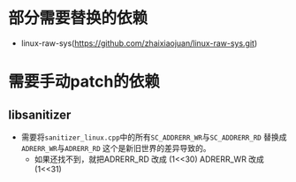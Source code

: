 # 部分需要替换的依赖

*  linux-raw-sys(https://github.com/zhaixiaojuan/linux-raw-sys.git)

# 需要手动patch的依赖

## libsanitizer
*   需要将`sanitizer_linux.cpp`中的所有`SC_ADDRERR_WR`与`SC_ADDRERR_RD` 替换成 `ADRERR_WR`与`ADRERR_RD` 这个是新旧世界的差异导致的。
     *  如果还找不到，就把ADRERR_RD 改成 (1<<30)  ADRERR_WR 改成(1<<31)   
